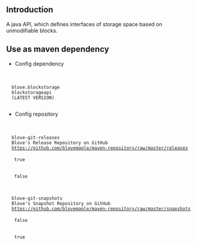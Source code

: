 ==Introduction==
A java API, which defines interfaces of storage space based on unmodifiable blocks.

==Use as maven dependency==
*Config dependency
 <dependencies>
  <dependency>
   <groupId>blove.blockstorage</groupid>
   <artifactId>blockstorageapi</artifactid>
   <version>(LATEST VERSION)</version>
  </dependency>
 </dependencies>
*Config repository
 <repositories>
  <repository>
   <id>blove-git-releases</id>
   <name>Blove's Release Repository on GitHub</name>
   <url>https://github.com/blovemaple/maven-repository/raw/master/releases</url>
   <releases>
    <enabled>true</enabled>
   </releases>
   <snapshots>
    <enabled>false</enabled>
   </snapshots>
  </repository>
  <repository>
   <id>blove-git-snapshots</id>
   <name>Blove's Snapshot Repository on GitHub</name>
   <url>https://github.com/blovemaple/maven-repository/raw/master/snapshots</url>
   <releases>
    <enabled>false</enabled>
   </releases>
   <snapshots>
    <enabled>true</enabled>
   </snapshots>
  </repository>
 </repositories>

